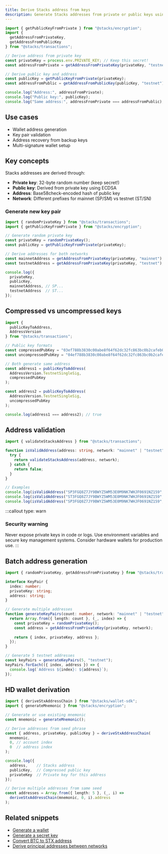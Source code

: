 ```yaml
---
title: Derive Stacks address from keys
description: Generate Stacks addresses from private or public keys using multiple methods
---
```


```typescript
import { getPublicKeyFromPrivate } from "@stacks/encryption";
import { 
  getAddressFromPrivateKey, 
  getAddressFromPublicKey 
} from "@stacks/transactions";

// Derive address from private key
const privateKey = process.env.PRIVATE_KEY; // Keep this secret!
const addressFromPrivate = getAddressFromPrivateKey(privateKey, "testnet");

// Derive public key and address
const publicKey = getPublicKeyFromPrivate(privateKey);
const addressFromPublic = getAddressFromPublicKey(publicKey, "testnet");

console.log("Address:", addressFromPrivate);
console.log("Public key:", publicKey);
console.log("Same address:", addressFromPrivate === addressFromPublic); // true
```

## Use cases

- Wallet address generation
- Key pair validation
- Address recovery from backup keys
- Multi-signature wallet setup

## Key concepts

Stacks addresses are derived through:

- **Private key**: 32-byte random number (keep secret!)
- **Public key**: Derived from private key using ECDSA
- **Address**: Base58check-encoded hash of public key
- **Network**: Different prefixes for mainnet (SP/SM) vs testnet (ST/SN)

### Generate new key pair

```typescript
import { randomPrivateKey } from "@stacks/transactions";
import { getPublicKeyFromPrivate } from "@stacks/encryption";

// Generate random private key
const privateKey = randomPrivateKey();
const publicKey = getPublicKeyFromPrivate(privateKey);

// Derive addresses for both networks
const mainnetAddress = getAddressFromPrivateKey(privateKey, "mainnet");
const testnetAddress = getAddressFromPrivateKey(privateKey, "testnet");

console.log({
  privateKey,
  publicKey,
  mainnetAddress, // SP...
  testnetAddress  // ST...
});
```

## Compressed vs uncompressed keys

```typescript
import { 
  publicKeyToAddress,
  AddressVersion 
} from "@stacks/transactions";

// Public key formats
const compressedPubKey = "03ef788b3830c00abe8f64f62dc32fc863bc0b2cafeb073b6c8e1c7657d9c2c3ab";
const uncompressedPubKey = "04ef788b3830c00abe8f64f62dc32fc863bc0b2cafeb073b6c8e1c7657d9c2c3ab5c392bbf70494b84fd7388e6a89811c8f2bc2aca41d3c5a9f7d95f8ed8f8e1a1";

// Both generate same address
const address1 = publicKeyToAddress(
  AddressVersion.TestnetSingleSig,
  compressedPubKey
);

const address2 = publicKeyToAddress(
  AddressVersion.TestnetSingleSig, 
  uncompressedPubKey
);

console.log(address1 === address2); // true
```

## Address validation

```typescript
import { validateStacksAddress } from "@stacks/transactions";

function isValidAddress(address: string, network: "mainnet" | "testnet"): boolean {
  try {
    return validateStacksAddress(address, network);
  } catch {
    return false;
  }
}

// Examples
console.log(isValidAddress("SP3FGQ8Z7JY9BWYZ5WM53E0M9NK7WHJF0691NZ159", "mainnet")); // true
console.log(isValidAddress("ST3FGQ8Z7JY9BWYZ5WM53E0M9NK7WHJF0691NZ159", "testnet")); // true
console.log(isValidAddress("SP3FGQ8Z7JY9BWYZ5WM53E0M9NK7WHJF0691NZ159", "testnet")); // false
```



:::callout
type: warn
### Security warning
Never expose private keys in code or logs. Use environment variables and secure key management systems. Consider hardware wallets for production use.
:::

## Batch address generation

```typescript
import { randomPrivateKey, getAddressFromPrivateKey } from "@stacks/transactions";

interface KeyPair {
  index: number;
  privateKey: string;
  address: string;
}

// Generate multiple addresses
function generateKeyPairs(count: number, network: "mainnet" | "testnet"): KeyPair[] {
  return Array.from({ length: count }, (_, index) => {
    const privateKey = randomPrivateKey();
    const address = getAddressFromPrivateKey(privateKey, network);
    
    return { index, privateKey, address };
  });
}

// Generate 5 testnet addresses
const keyPairs = generateKeyPairs(5, "testnet");
keyPairs.forEach(({ index, address }) => {
  console.log(`Address ${index}: ${address}`);
});
```

## HD wallet derivation

```typescript
import { deriveStxAddressChain } from "@stacks/wallet-sdk";
import { generateMnemonic } from "@stacks/encryption";

// Generate or use existing mnemonic
const mnemonic = generateMnemonic();

// Derive addresses from seed phrase
const { address, privateKey, publicKey } = deriveStxAddressChain(
  mnemonic,
  0, // account index
  0  // address index
);

console.log({
  address,    // Stacks address
  publicKey,  // Compressed public key
  privateKey  // Private key for this address
});

// Derive multiple addresses from same seed
const addresses = Array.from({ length: 5 }, (_, i) => 
  deriveStxAddressChain(mnemonic, 0, i).address
);
```

## Related snippets

- [Generate a wallet](/resources/snippets/generate-a-wallet)
- [Generate a secret key](/resources/snippets/generate-a-secret-key)
- [Convert BTC to STX address](/resources/snippets/convert-btc-to-stx-address)
- [Derive principal addresses between networks](/resources/snippets/derive-principal-addresses-between-networks)